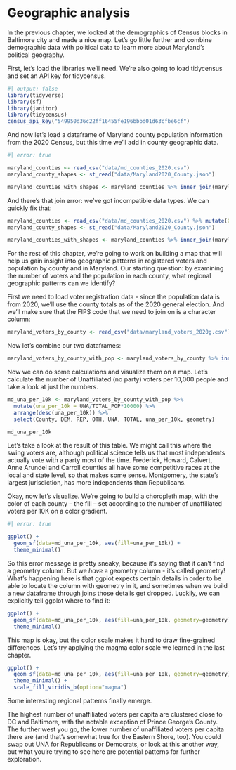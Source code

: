 # Geographic analysis

In the previous chapter, we looked at the demographics of Census blocks in Baltimore city and made a nice map. Let's go little further and combine demographic data with political data to learn more about Maryland's political geography.

First, let's load the libraries we'll need. We're also going to load tidycensus and set an API key for tidycensus.

```r
#| output: false
library(tidyverse)
library(sf)
library(janitor)
library(tidycensus)
census_api_key("549950d36c22ff16455fe196bbbd01d63cfbe6cf")

```

And now let's load a dataframe of Maryland county population information from the 2020 Census, but this time we'll add in county geographic data.

```r
#| error: true

maryland_counties <- read_csv("data/md_counties_2020.csv")
maryland_county_shapes <- st_read("data/Maryland2020_County.json")

maryland_counties_with_shapes <- maryland_counties %>% inner_join(maryland_county_shapes, by=c('GEOID'='GEOID20'))

```
And there's that join error: we've got incompatible data types. We can quickly fix that:

```r
maryland_counties <- read_csv("data/md_counties_2020.csv") %>% mutate(GEOID = as.character(GEOID))
maryland_county_shapes <- st_read("data/Maryland2020_County.json")

maryland_counties_with_shapes <- maryland_counties %>% inner_join(maryland_county_shapes, by=c('GEOID'='GEOID20'))
```
For the rest of this chapter, we're going to work on building a map that will help us gain insight into geographic patterns in registered voters and population by county and in Maryland. Our starting question: by examining the number of voters and the population in each county, what regional geographic patterns can we identify?

First we need to load voter registration data - since the population data is from 2020, we'll use the county totals as of the 2020 general election. And we'll make sure that the FIPS code that we need to join on is a character column:

```r
maryland_voters_by_county <- read_csv("data/maryland_voters_2020g.csv") %>% mutate(FIPS=as.character(FIPS))
```

Now let's combine our two dataframes:

```r
maryland_voters_by_county_with_pop <- maryland_voters_by_county %>% inner_join(maryland_counties_with_shapes, by=c('FIPS'='GEOID'))
```

Now we can do some calculations and visualize them on a map. Let's calculate the number of Unaffiliated (no party) voters per 10,000 people and take a look at just the numbers.

```r
md_una_per_10k <- maryland_voters_by_county_with_pop %>%
  mutate(una_per_10k = UNA/TOTAL_POP*10000) %>%
  arrange(desc(una_per_10k)) %>%
  select(County, DEM, REP, OTH, UNA, TOTAL, una_per_10k, geometry)

md_una_per_10k
```
Let's take a look at the result of this table. We might call this where the swing voters are, although political science tells us that most independents actually vote with a party most of the time. Frederick, Howard, Calvert, Anne Arundel and Carroll counties all have some competitive races at the local and state level, so that makes some sense. Montgomery, the state's largest jurisdiction, has more independents than Republicans.

Okay, now let's visualize. We're going to build a choropleth map, with the color of each county -- the fill -- set according to the number of unaffiliated voters per 10K on a color gradient.

```r
#| error: true

ggplot() +
  geom_sf(data=md_una_per_10k, aes(fill=una_per_10k)) +
  theme_minimal()
```
So this error message is pretty sneaky, because it's saying that it can't find a geometry column. But we *have* a geometry column - it's called geometry! What's happening here is that ggplot expects certain details in order to be able to locate the column with geometry in it, and sometimes when we build a new dataframe through joins those details get dropped. Luckily, we can explicitly tell ggplot where to find it:

```r
ggplot() +
  geom_sf(data=md_una_per_10k, aes(fill=una_per_10k, geometry=geometry)) +
  theme_minimal()
```
This map is okay, but the color scale makes it hard to draw fine-grained differences. Let's try applying the magma color scale we learned in the last chapter.

```r
ggplot() +
  geom_sf(data=md_una_per_10k, aes(fill=una_per_10k, geometry=geometry)) +
  theme_minimal() +
  scale_fill_viridis_b(option="magma")
```
Some interesting regional patterns finally emerge.

The highest number of unaffiliated voters per capita are clustered close to DC and Baltimore, with the notable exception of Prince George's County. The further west you go, the lower number of unaffiliated voters per capita there are (and that's somewhat true for the Eastern Shore, too). You could swap out UNA for Republicans or Democrats, or look at this another way, but what you're trying to see here are potential patterns for further exploration.
